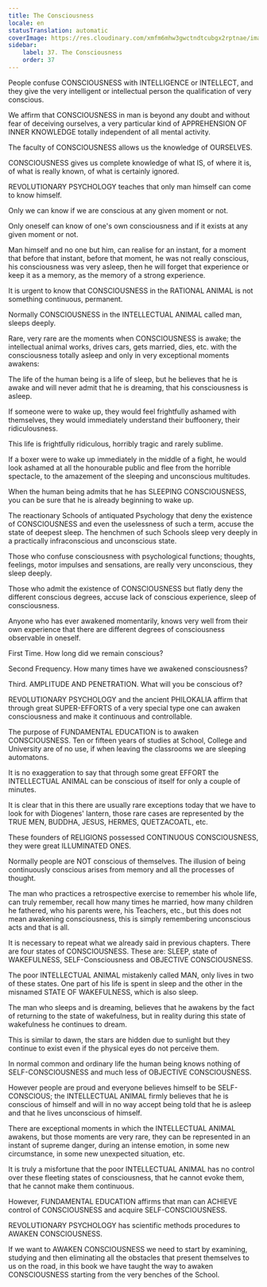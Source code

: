 ```yaml
---
title: The Consciousness
locale: en
statusTranslation: automatic
coverImage: https://res.cloudinary.com/xmfm6mhw3gwctndtcubgx2rptnae/image/upload/v1740337243/small_cover_educacion_fundamental_a051170f1c.webp
sidebar:
    label: 37. The Consciousness
    order: 37
---
```

People confuse CONSCIOUSNESS with INTELLIGENCE or INTELLECT, and they give the very intelligent or intellectual person the qualification of very conscious.

We affirm that CONSCIOUSNESS in man is beyond any doubt and without fear of deceiving ourselves, a very particular kind of APPREHENSION OF INNER KNOWLEDGE totally independent of all mental activity.

The faculty of CONSCIOUSNESS allows us the knowledge of OURSELVES.

CONSCIOUSNESS gives us complete knowledge of what IS, of where it is, of what is really known, of what is certainly ignored.

REVOLUTIONARY PSYCHOLOGY teaches that only man himself can come to know himself.

Only we can know if we are conscious at any given moment or not.

Only oneself can know of one's own consciousness and if it exists at any given moment or not.

Man himself and no one but him, can realise for an instant, for a moment that before that instant, before that moment, he was not really conscious, his consciousness was very asleep, then he will forget that experience or keep it as a memory, as the memory of a strong experience.

It is urgent to know that CONSCIOUSNESS in the RATIONAL ANIMAL is not something continuous, permanent.

Normally CONSCIOUSNESS in the INTELLECTUAL ANIMAL called man, sleeps deeply.

Rare, very rare are the moments when CONSCIOUSNESS is awake; the intellectual animal works, drives cars, gets married, dies, etc. with the consciousness totally asleep and only in very exceptional moments awakens:

The life of the human being is a life of sleep, but he believes that he is awake and will never admit that he is dreaming, that his consciousness is asleep.

If someone were to wake up, they would feel frightfully ashamed with themselves, they would immediately understand their buffoonery, their ridiculousness.

This life is frightfully ridiculous, horribly tragic and rarely sublime.

If a boxer were to wake up immediately in the middle of a fight, he would look ashamed at all the honourable public and flee from the horrible spectacle, to the amazement of the sleeping and unconscious multitudes.

When the human being admits that he has SLEEPING CONSCIOUSNESS, you can be sure that he is already beginning to wake up.

The reactionary Schools of antiquated Psychology that deny the existence of CONSCIOUSNESS and even the uselessness of such a term, accuse the state of deepest sleep. The henchmen of such Schools sleep very deeply in a practically infraconscious and unconscious state.

Those who confuse consciousness with psychological functions; thoughts, feelings, motor impulses and sensations, are really very unconscious, they sleep deeply.

Those who admit the existence of CONSCIOUSNESS but flatly deny the different conscious degrees, accuse lack of conscious experience, sleep of consciousness.

Anyone who has ever awakened momentarily, knows very well from their own experience that there are different degrees of consciousness observable in oneself.

First Time. How long did we remain conscious?

Second Frequency. How many times have we awakened consciousness?

Third. AMPLITUDE AND PENETRATION. What will you be conscious of?

REVOLUTIONARY PSYCHOLOGY and the ancient PHILOKALIA affirm that through great SUPER-EFFORTS of a very special type one can awaken consciousness and make it continuous and controllable.

The purpose of FUNDAMENTAL EDUCATION is to awaken CONSCIOUSNESS. Ten or fifteen years of studies at School, College and University are of no use, if when leaving the classrooms we are sleeping automatons.

It is no exaggeration to say that through some great EFFORT the INTELLECTUAL ANIMAL can be conscious of itself for only a couple of minutes.

It is clear that in this there are usually rare exceptions today that we have to look for with Diogenes' lantern, those rare cases are represented by the TRUE MEN, BUDDHA, JESUS, HERMES, QUETZACOATL, etc.

These founders of RELIGIONS possessed CONTINUOUS CONSCIOUSNESS, they were great ILLUMINATED ONES.

Normally people are NOT conscious of themselves. The illusion of being continuously conscious arises from memory and all the processes of thought.

The man who practices a retrospective exercise to remember his whole life, can truly remember, recall how many times he married, how many children he fathered, who his parents were, his Teachers, etc., but this does not mean awakening consciousness, this is simply remembering unconscious acts and that is all.

It is necessary to repeat what we already said in previous chapters. There are four states of CONSCIOUSNESS. These are: SLEEP, state of WAKEFULNESS, SELF-Consciousness and OBJECTIVE CONSCIOUSNESS.

The poor INTELLECTUAL ANIMAL mistakenly called MAN, only lives in two of these states. One part of his life is spent in sleep and the other in the misnamed STATE OF WAKEFULNESS, which is also sleep.

The man who sleeps and is dreaming, believes that he awakens by the fact of returning to the state of wakefulness, but in reality during this state of wakefulness he continues to dream.

This is similar to dawn, the stars are hidden due to sunlight but they continue to exist even if the physical eyes do not perceive them.

In normal common and ordinary life the human being knows nothing of SELF-CONSCIOUSNESS and much less of OBJECTIVE CONSCIOUSNESS.

However people are proud and everyone believes himself to be SELF-CONSCIOUS; the INTELLECTUAL ANIMAL firmly believes that he is conscious of himself and will in no way accept being told that he is asleep and that he lives unconscious of himself.

There are exceptional moments in which the INTELLECTUAL ANIMAL awakens, but those moments are very rare, they can be represented in an instant of supreme danger, during an intense emotion, in some new circumstance, in some new unexpected situation, etc.

It is truly a misfortune that the poor INTELLECTUAL ANIMAL has no control over these fleeting states of consciousness, that he cannot evoke them, that he cannot make them continuous.

However, FUNDAMENTAL EDUCATION affirms that man can ACHIEVE control of CONSCIOUSNESS and acquire SELF-CONSCIOUSNESS.

REVOLUTIONARY PSYCHOLOGY has scientific methods procedures to AWAKEN CONSCIOUSNESS.

If we want to AWAKEN CONSCIOUSNESS we need to start by examining, studying and then eliminating all the obstacles that present themselves to us on the road, in this book we have taught the way to awaken CONSCIOUSNESS starting from the very benches of the School.


